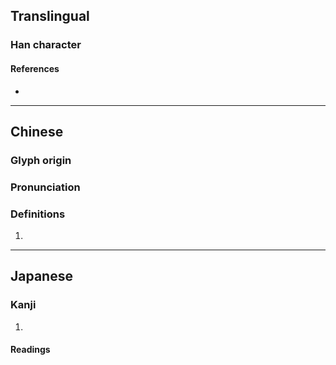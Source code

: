 {{character info/new}}
==Translingual==

===Han character===
{{Han char|rn=85|rad=水|as=14|sn=17|four=38133|canj=ETVP|ids=⿰氵慈}}

====References====
* {{Han ref|kx=0656.190|dkj=18515|hdz=31764.070|uh=6FE8|ud=28648|bh=ED5B|bd=60763}}

----

==Chinese==
{{zh-forms}}

===Glyph origin===
{{Han etym}}

===Pronunciation===
{{zh-pron
|m=cí
|c=ci4
|mc=y
|oc=y
|cat=pn
}}

===Definitions===
{{zh-hanzi}}

# {{rfdef|zh}}

----

==Japanese==

===Kanji===
{{ja-kanji|grade=|rs=水14}}

# {{defn|lang=ja|sort=水14}}

====Readings====
{{ja-readings|on=[[し]] (shi), [[じ]] (ji)|kun=}}